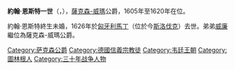 {{Multiple issues|
{{Expand language|1=en|time=2021-02-05T07:03:17+00:00}}
{{Unreferenced|time=2021-02-05T07:03:17+00:00}}
}}
{{Infobox noble
| name        = 約翰·恩斯特一世
| image       = Michiel Jansz. van Miereveld (1567-1641) - Duke Johann Ernst the Younger of Saxe-Weimar (1594–1626) - 493068 - National Trust.jpg
| succession  = 薩克森-威瑪公爵
| reign       = 1605年 — 1620年
| predecessor = [[約翰二世_(薩克森-威瑪)|約翰二世]]
| successor   = [[威廉_(薩克森-威瑪公爵)|威廉]]
| birth_date  = {{birth date|1594|2|21|df=y}}
| birth_place = [[阿爾滕堡|阿爾滕堡]]
| death_date  = {{death date and age|1626|12|6|1594|2|21|df=y}}
| death_place = [[马丁_(斯洛伐克)|斯洛伐克馬丁]]
| noble family= [[韋廷王朝|韋廷王朝]]
| father      = [[約翰二世_(薩克森-威瑪)|薩克森-威瑪公爵約翰二世]]
| mother      = [[安哈特的多蘿西亞·瑪麗亞|安哈特的多蘿西亞·瑪麗亞]]
| religion    = [[信義宗|信義宗]] 
}}
'''約翰·恩斯特一世'''（{{lang-de|Johann Ernst I.}}，{{bd|1594年|2月21日|1626年|12月6日}}），[[薩克森-威瑪|薩克森-威瑪]]公爵，1605年至1620年在位。

約翰·恩斯特終生未婚，1626年於[[马丁_(斯洛伐克)|匈牙利馬丁]]（位於今[[斯洛伐克|斯洛伐克]]）去世。弟弟[[威廉_(薩克森-威瑪公爵)|威廉]]繼位為薩克森-威瑪公爵。

{{s-start}}
{{s-hou|[[韋廷王朝|韋廷王朝]]|1594年|2月21日|1626年|12月6日}}
{{S-reg|de}}
{{s-bef|before=[[約翰二世_(薩克森-威瑪)|約翰二世]]}}
{{s-ttl|title=[[薩克森公爵|薩克森-威瑪公爵]]|years=1605年–1620年}}
{{s-aft|after=[[威廉_(薩克森-威瑪公爵)|威廉]]}}
{{s-end}}
[[Category:萨克森公爵|Category:萨克森公爵]]
[[Category:德國信義宗教徒|Category:德國信義宗教徒]]
[[Category:韦廷王朝|Category:韦廷王朝]]
[[Category:圖林根人|Category:圖林根人]]
[[Category:三十年战争人物|Category:三十年战争人物]]